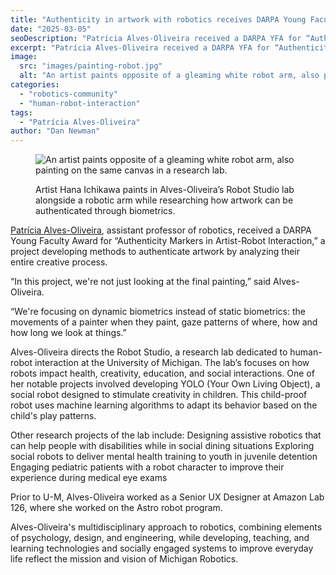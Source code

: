 ```yaml
---
title: "Authenticity in artwork with robotics receives DARPA Young Faculty Award"
date: "2025-03-05"
seoDescription: "Patrícia Alves-Oliveira received a DARPA YFA for “Authenticity Markers in Artist-Robot Interaction,” a project developing methods to authenticate artwork by analyzing their entire creative process."
excerpt: "Patrícia Alves-Oliveira received a DARPA YFA for “Authenticity Markers in Artist-Robot Interaction,” a project developing methods to authenticate artwork by analyzing their entire creative process."
image:
  src: "images/painting-robot.jpg"
  alt: "An artist paints opposite of a gleaming white robot arm, also painting on the same canvas in a research lab."
categories:
  - "robotics-community"
  - "human-robot-interaction"
tags:
  - "Patrícia Alves-Oliveira"
author: "Dan Newman"
---
```

<figure>

  ![An artist paints opposite of a gleaming white robot arm, also painting on the same canvas in a research lab.](images/painting-robot.jpg)

  <figcaption>Artist Hana Ichikawa paints in Alves-Oliveira’s Robot Studio lab alongside a robotic arm while researching how artwork can be authenticated through biometrics.</figcaption>
</figure>

[Patrícia Alves-Oliveira](/people/faculty/patricia-alves-oliveira), assistant professor of robotics, received a DARPA Young Faculty Award for “Authenticity Markers in Artist-Robot Interaction,” a project developing methods to authenticate artwork by analyzing their entire creative process.

“In this project, we're not just looking at the final painting,” said Alves-Oliveira.

“We're focusing on dynamic biometrics instead of static biometrics: the movements
of a painter when they paint, gaze patterns of where, how and how long we look at things.”

<VideoCenter url="https://youtu.be/D4qE6efPfwg" />

Alves-Oliveira directs the Robot Studio, a research lab dedicated to human-robot interaction at the University of Michigan. The lab’s focuses on how robots impact health, creativity, education, and social interactions. One of her notable projects involved developing YOLO (Your Own Living Object), a social robot designed to stimulate creativity in children. This child-proof robot uses machine learning algorithms to adapt its behavior based on the child's play patterns.

Other research projects of the lab include:
Designing assistive robotics that can help people with disabilities while in social dining situations
Exploring social robots to deliver mental health training to youth in juvenile detention 
Engaging pediatric patients with a robot character to improve their experience during medical eye exams

Prior to U-M, Alves-Oliveira worked as a Senior UX Designer at Amazon Lab 126, where she worked on the Astro robot program.

Alves-Oliveira's multidisciplinary approach to robotics, combining elements of psychology, design, and engineering, while developing, teaching, and learning technologies and socially engaged systems to improve everyday life reflect the mission and vision of Michigan Robotics.